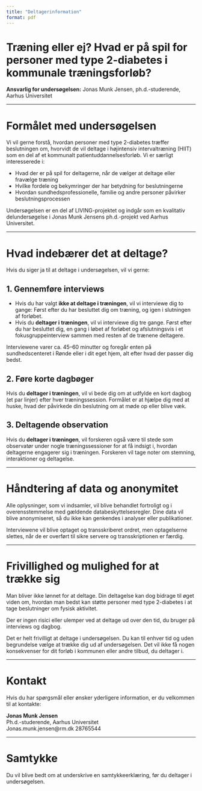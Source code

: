 ```yaml
---
title: "Deltagerinformation"
format: pdf
---
```


# Træning eller ej? Hvad er på spil for personer med type 2-diabetes i kommunale træningsforløb?

**Ansvarlig for undersøgelsen:** Jonas Munk Jensen, ph.d.-studerende, Aarhus Universitet

---

# Formålet med undersøgelsen
Vi vil gerne forstå, hvordan personer med type 2-diabetes træffer beslutningen om, hvorvidt de vil deltage i højintensiv intervaltræning (HIIT) som en del af et kommunalt patientuddannelsesforløb. Vi er særligt interesserede i:

- Hvad der er på spil for deltagerne, når de vælger at deltage eller fravælge træning
- Hvilke fordele og bekymringer der har betydning for beslutningerne
- Hvordan sundhedsprofessionelle, familie og andre personer påvirker beslutningsprocessen  

Undersøgelsen er en del af LIVING-projektet og indgår som en kvalitativ delundersøgelse i Jonas Munk Jensens ph.d.-projekt ved Aarhus Universitet.

---

# Hvad indebærer det at deltage?
Hvis du siger ja til at deltage i undersøgelsen, vil vi gerne:

## 1. Gennemføre interviews
- Hvis du har valgt **ikke at deltage i træningen**, vil vi interviewe dig to gange: Først efter du har besluttet dig om træning, og igen i slutningen af forløbet.  
- Hvis du **deltager i træningen**, vil vi interviewe dig tre gange. Først efter du har besluttet dig, en gang i løbet af forløbet og afslutningsvis i et fokusgruppeinterview sammen med resten af de trænene deltagere.

Interviewene varer ca. 45–60 minutter og foregår enten på sundhedscenteret i Rønde eller i dit eget hjem, alt efter hvad der passer dig bedst.

## 2. Føre korte dagbøger
Hvis du **deltager i træningen**, vil vi bede dig om at udfylde en kort dagbog (et par linjer) efter hver træningssession. Formålet er at hjælpe dig med at huske, hvad der påvirkede din beslutning om at møde op eller blive væk.

## 3. Deltagende observation
Hvis du **deltager i træningen**, vil forskeren også være til stede som observatør under nogle træningssessioner for at få indsigt i, hvordan deltagerne engagerer sig i træningen. Forskeren vil tage noter om stemning, interaktioner og deltagelse.

---

# Håndtering af data og anonymitet
Alle oplysninger, som vi indsamler, vil blive behandlet fortroligt og i overensstemmelse med gældende databeskyttelsesregler. Dine data vil blive anonymiseret, så du ikke kan genkendes i analyser eller publikationer. 

Interviewene vil blive optaget og transskriberet ordret, men optagelserne slettes, når de er overført til sikre servere og transskriptionen er færdig.

---

# Frivillighed og mulighed for at trække sig
Man bliver ikke lønnet for at deltage. Din deltagelse kan dog bidrage til øget viden om, hvordan man bedst kan støtte personer med type 2-diabetes i at tage beslutninger om fysisk aktivitet.  

Der er ingen risici eller ulemper ved at deltage ud over den tid, du bruger på interviews og dagbog.

Det er helt frivilligt at deltage i undersøgelsen. Du kan til enhver tid og uden begrundelse vælge at trække dig ud af undersøgelsen. Det vil ikke få nogen konsekvenser for dit forløb i kommunen eller andre tilbud, du deltager i.

---

# Kontakt
Hvis du har spørgsmål eller ønsker yderligere information, er du velkommen til at kontakte:

**Jonas Munk Jensen**  
Ph.d.-studerende, Aarhus Universitet  
Jonas.munk.jensen@rm.dk
28765544

---

# Samtykke
Du vil blive bedt om at underskrive en samtykkeerklæring, før du deltager i undersøgelsen.
